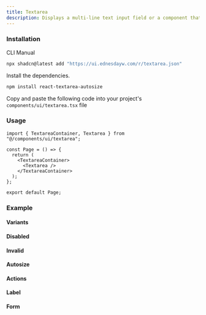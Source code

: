 ```yaml
---
title: Textarea
description: Displays a multi-line text input field or a component that looks like a textarea.
---
```


### Installation

<Tabs defaultValue="cli">

<TabsList>
  <TabsTrigger value="cli">CLI</TabsTrigger>
  <TabsTrigger value="manual">Manual</TabsTrigger>
</TabsList>

<TabsContent value="cli">

```bash
npx shadcn@latest add "https://ui.ednesdayw.com/r/textarea.json"
```

</TabsContent>

<TabsContent value="manual">

<Steps>

<Step>Install the dependencies.</Step>

```bash
npm install react-textarea-autosize
```

<Step>Copy and paste the following code into your project's `components/ui/textarea.tsx` file</Step>

<ComponentSource name="textarea" />

</Steps>

</TabsContent>

</Tabs>

### Usage

```tsx
import { TextareaContainer, Textarea } from "@/components/ui/textarea";

const Page = () => {
  return (
    <TextareaContainer>
      <Textarea />
    </TextareaContainer>
  );
};

export default Page;
```

### Example

#### Variants

<ComponentPreview name="textarea-variant-demo" />

#### Disabled

<ComponentPreview name="textarea-disabled-demo" />

#### Invalid

<ComponentPreview name="textarea-invalid-demo" />

#### Autosize

<ComponentPreview name="textarea-autosize-demo" />

#### Actions

<ComponentPreview name="textarea-actions-demo" />

#### Label

<ComponentPreview name="textarea-label-demo" />

#### Form

<ComponentPreview name="textarea-form-demo" />
